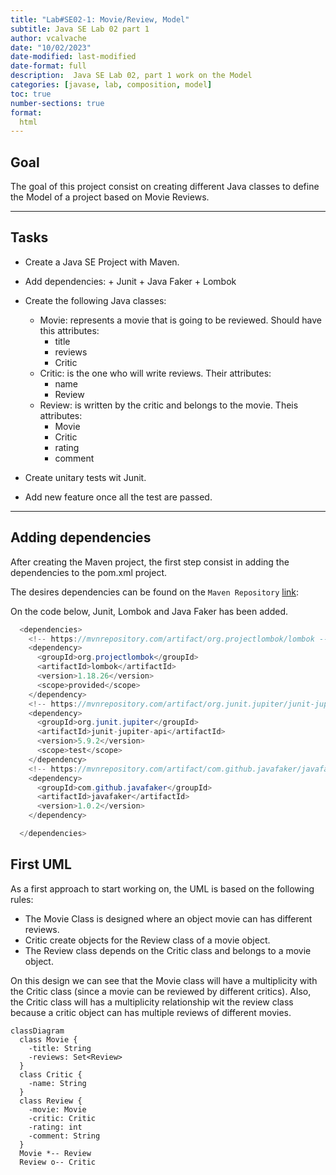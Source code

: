 ```yaml
---
title: "Lab#SE02-1: Movie/Review, Model"
subtitle: Java SE Lab 02 part 1
author: vcalvache
date: "10/02/2023"
date-modified: last-modified
date-format: full
description:  Java SE Lab 02, part 1 work on the Model
categories: [javase, lab, composition, model]
toc: true
number-sections: true
format:
  html
---
```


## **Goal**

The goal of this project consist on creating different Java classes to define the Model of a project based on Movie Reviews.

---

## **Tasks**

- Create a Java SE Project with Maven.

- Add dependencies:
      + Junit
      + Java Faker
      + Lombok

- Create the following Java classes:
  - Movie: represents a movie that is going to be reviewed. Should have this attributes:
    - title
    - reviews
    - Critic
  - Critic: is the one who will write reviews. Their attributes:
    - name
    - Review
  - Review: is written by the critic and belongs to the movie. Theis attributes:
    - Movie
    - Critic
    - rating
    - comment

- Create unitary tests wit Junit.

- Add new feature once all the test are passed.

---

## **Adding dependencies**

After creating the Maven project, the first step consist in adding the dependencies to the pom.xml project.

The desires dependencies can be found on the ``Maven Repository`` [link](https://mvnrepository.com/){.external}:

On the code below, Junit, Lombok and Java Faker has been added.

```.java
  <dependencies>
    <!-- https://mvnrepository.com/artifact/org.projectlombok/lombok -->
    <dependency>
      <groupId>org.projectlombok</groupId>
      <artifactId>lombok</artifactId>
      <version>1.18.26</version>
      <scope>provided</scope>
    </dependency>
    <!-- https://mvnrepository.com/artifact/org.junit.jupiter/junit-jupiter-api -->
    <dependency>
      <groupId>org.junit.jupiter</groupId>
      <artifactId>junit-jupiter-api</artifactId>
      <version>5.9.2</version>
      <scope>test</scope>
    </dependency>
    <!-- https://mvnrepository.com/artifact/com.github.javafaker/javafaker -->
    <dependency>
      <groupId>com.github.javafaker</groupId>
      <artifactId>javafaker</artifactId>
      <version>1.0.2</version>
    </dependency>

  </dependencies>
```
## **First UML**

As a first approach to start working on, the UML is based on the following rules:

- The Movie Class is designed where an object movie can has different reviews.
- Critic create objects for the Review class of a movie object.
- The Review class depends on the Critic class and belongs to a movie object.

On this design we can see that the Movie class will have a multiplicity with the Critic class (since a movie can be reviewed by different critics). Also, the Critic class will has a multiplicity relationship wit the review class because a critic object can has multiple reviews of different movies.



```mermaid
classDiagram
  class Movie {
    -title: String
    -reviews: Set<Review>
  }
  class Critic {
    -name: String
  }
  class Review {
    -movie: Movie
    -critic: Critic
    -rating: int
    -comment: String
  }
  Movie *-- Review
  Review o-- Critic
```

